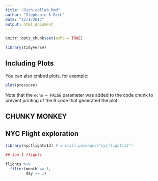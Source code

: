 ```yaml
---
title: "Rich-collab.Rmd"
author: "Stephanie & Rich"
date: "12/1/2017"
output: html_document
---
```


```r
knitr::opts_chunk$set(echo = TRUE)
```


```r
library(tidyverse)
```

## Including Plots

You can also embed plots, for example:

```r
plot(pressure)
```

Note that the `echo = FALSE` parameter was added to the code chunk to prevent printing of the R code that generated the plot.

## CHUNKY MONKEY

## NYC Flight exploration
```r
library(nycflights13) # install.packages("nycflights13")

## Jan 1 flights

flights %>% 
  filter(month == 1,
         day == 1)


```


